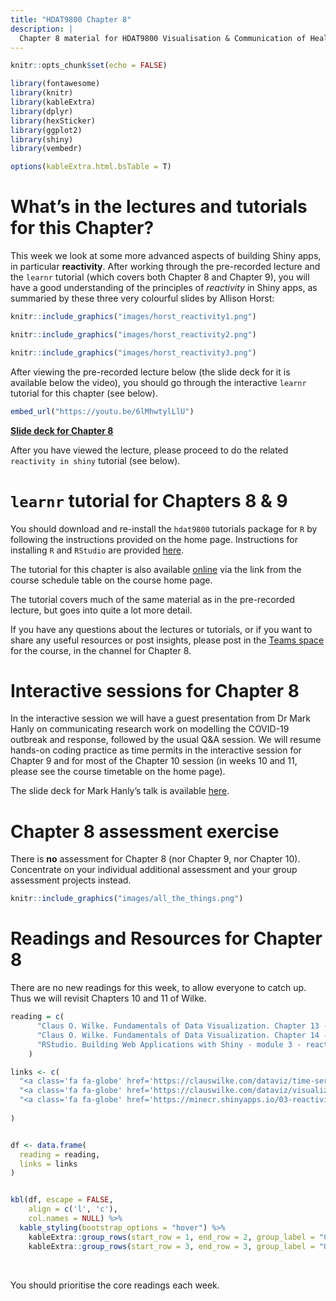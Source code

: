 ```yaml
---
title: "HDAT9800 Chapter 8"
description: |
  Chapter 8 material for HDAT9800 Visualisation & Communication of Health Data
---
```


```r
knitr::opts_chunk$set(echo = FALSE)

library(fontawesome)
library(knitr)
library(kableExtra)
library(dplyr)
library(hexSticker)
library(ggplot2)
library(shiny)
library(vembedr)

options(kableExtra.html.bsTable = T)

```

# What's in the lectures and tutorials for this Chapter?

This week we look at some more advanced aspects of building Shiny apps, in particular **reactivity**. After working through the pre-recorded lecture and the `learnr` tutorial (which covers both Chapter 8 and Chapter 9), you will have a good understanding of the principles of _reactivity_ in Shiny apps, as summaried by these three very colourful slides by Allison Horst:

```r
knitr::include_graphics("images/horst_reactivity1.png")
```

```r
knitr::include_graphics("images/horst_reactivity2.png")
```

```r
knitr::include_graphics("images/horst_reactivity3.png")
```

After viewing the pre-recorded lecture below (the slide deck for it is available below the video), you should go through the interactive `learnr` tutorial for this chapter (see below). 


```r
embed_url("https://youtu.be/6lMhwtylLlU")
```

[**Slide deck for Chapter 8**](assets/HDAT9800-2022-T2-Chapter-8.pdf)

After you have viewed the lecture, please proceed to do the related `reactivity in shiny` tutorial (see below).

#  `learnr` tutorial for Chapters 8 & 9

You should download and re-install the `hdat9800` tutorials package for `R` by following the instructions provided on the home page. Instructions for installing `R` and `RStudio` are provided [here](installing_r.html).

The tutorial for this chapter is also available [online](https://cbdrh.shinyapps.io/reactivity/) via the link from the course schedule table on the course home page.

The tutorial covers much of the same  material as in the pre-recorded lecture, but goes into quite a lot more detail. 

If you have any questions about the lectures or tutorials, or if you want to share any useful resources or post insights, please post in the [Teams space](https://teams.microsoft.com/l/channel/19%3af1876c04b0a44549bd2aa63050155355%40thread.tacv2/Chapter%25206?groupId=40f150b6-6fa9-478e-875f-cd02465b18a2&tenantId=3ff6cfa4-e715-48db-b8e1-0867b9f9fba3) for the course, in the channel for Chapter 8.

# Interactive sessions for Chapter 8

In the interactive session we will have a guest presentation from Dr Mark Hanly on communicating research work on modelling the COVID-19 outbreak and response, followed by the usual Q&A session. We will resume hands-on coding practice as time permits in the interactive session for Chapter 9 and for most of the Chapter 10 session (in weeks 10 and 11, please see the course timetable on the home page).

The slide deck for Mark Hanly's talk is available [here](assets/HDAT9800-Chapter-8-Hanly-presentation.pdf).

# Chapter 8 assessment exercise

There is **no** assessment for Chapter 8 (nor Chapter 9, nor Chapter 10). Concentrate on your individual additional assessment and your group assessment projects instead.

<aside>
```r
knitr::include_graphics("images/all_the_things.png")
```
</aside>

# Readings and Resources for Chapter 8

There are no new readings for this week, to allow everyone to catch up. Thus we will revisit Chapters 10 and 11 of Wilke.

```r

reading = c(
      "Claus O. Wilke. Fundamentals of Data Visualization. Chapter 13 - Visualising time series and other functions of an independent variable",
      "Claus O. Wilke. Fundamentals of Data Visualization. Chapter 14 - Visualising trends",
      "RStudio. Building Web Applications with Shiny - module 3 - reactivity essentials"
    )

links <- c(
  "<a class='fa fa-globe' href='https://clauswilke.com/dataviz/time-series.html' target='_blank'></a>",
  "<a class='fa fa-globe' href='https://clauswilke.com/dataviz/visualizing-trends.html' target='_blank'></a>",
  "<a class='fa fa-globe' href='https://minecr.shinyapps.io/03-reactivity/' target='_blank'></a>"
  
)


df <- data.frame(
  reading = reading,
  links = links
)


kbl(df, escape = FALSE,
    align = c('l', 'c'),
    col.names = NULL) %>%
  kable_styling(bootstrap_options = "hover") %>% 
    kableExtra::group_rows(start_row = 1, end_row = 2, group_label = "Core readings")  %>% 
    kableExtra::group_rows(start_row = 3, end_row = 3, group_label = "Optional but recommended readings") 

```

<aside>

<br>

You should prioritise the core readings each week.  

</aside>






